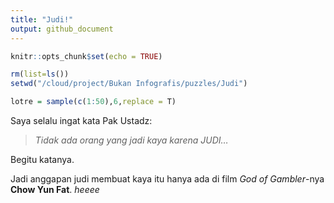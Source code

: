 ```yaml
---
title: "Judi!"
output: github_document
---
```


```r
knitr::opts_chunk$set(echo = TRUE)

rm(list=ls())
setwd("/cloud/project/Bukan Infografis/puzzles/Judi")

lotre = sample(c(1:50),6,replace = T)
```

Saya selalu ingat kata Pak Ustadz:

> _Tidak ada orang yang jadi kaya karena JUDI..._

Begitu katanya.

Jadi anggapan judi membuat kaya itu hanya ada di film _God of Gambler_-nya __Chow Yun Fat__. _heeee_

